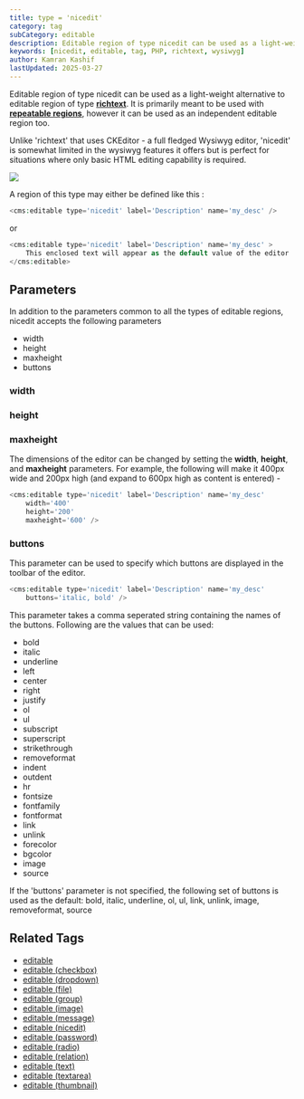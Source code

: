```yaml
---
title: type = 'nicedit'
category: tag
subCategory: editable
description: Editable region of type nicedit can be used as a light-weight alternative to editable region of type richtext.
keywords: [nicedit, editable, tag, PHP, richtext, wysiwyg]
author: Kamran Kashif
lastUpdated: 2025-03-27
---
```


Editable region of type nicedit can be used as a light-weight alternative to editable region of type [**richtext**](../richtext/).
It is primarily meant to be used with [**repeatable regions**](../../../concepts/repeatable-regions/), however it can be used as an independent editable region too.

Unlike 'richtext' that uses CKEditor - a full fledged Wysiwyg editor, 'nicedit' is somewhat limited in the wysiwyg features it offers but is perfect for situations where only basic HTML editing capability is required.

![](../../../../assets/img/contents/editable-nicedit.png)

A region of this type may either be defined like this :

```php
<cms:editable type='nicedit' label='Description' name='my_desc' />
```

or

```php
<cms:editable type='nicedit' label='Description' name='my_desc' >
    This enclosed text will appear as the default value of the editor
</cms:editable>
```

## Parameters

In addition to the parameters common to all the types of editable regions, nicedit accepts the following parameters

- width
- height
- maxheight
- buttons

### width

### height

### maxheight

The dimensions of the editor can be changed by setting the **width**, **height**, and **maxheight** parameters. For example, the following will make it 400px wide and 200px high (and expand to 600px high as content is entered) -

```php
<cms:editable type='nicedit' label='Description' name='my_desc'
    width='400'
    height='200'
    maxheight='600' />
```

### buttons

This parameter can be used to specify which buttons are displayed in the toolbar of the editor.

```php
<cms:editable type='nicedit' label='Description' name='my_desc'
    buttons='italic, bold' />
```

This parameter takes a comma seperated string containing the names of the buttons.
Following are the values that can be used:

- bold
- italic
- underline
- left
- center
- right
- justify
- ol
- ul
- subscript
- superscript
- strikethrough
- removeformat
- indent
- outdent
- hr
- fontsize
- fontfamily
- fontformat
- link
- unlink
- forecolor
- bgcolor
- image
- source

If the 'buttons' parameter is not specified, the following set of buttons is used as the default:
bold, italic, underline, ol, ul, link, unlink, image, removeformat, source

## Related Tags

- [editable](../../editable/)
- [editable (checkbox)](../checkbox/)
- [editable (dropdown)](../dropdown/)
- [editable (file)](../file/)
- [editable (group)](../group/)
- [editable (image)](../image/)
- [editable (message)](../message/)
- [editable (nicedit)](../nicedit/)
- [editable (password)](../password/)
- [editable (radio)](../radio/)
- [editable (relation)](../relation/)
- [editable (text)](../text/)
- [editable (textarea)](../textarea/)
- [editable (thumbnail)](../thumbnail/)
